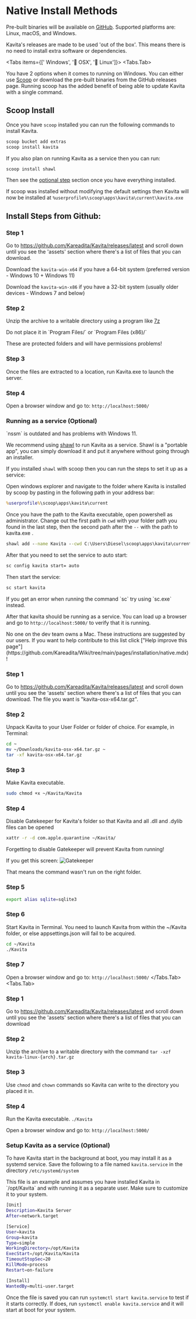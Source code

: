 
# Native Install Methods

Pre-built binaries will be available on [GitHub](https://github.com/Kareadita/Kavita/releases). Supported platforms are: Linux, macOS, and Windows.

Kavita's releases are made to be used 'out of the box'. This means there is no need to install extra software or dependencies. 

<Tabs items={[' Windows', '🍎 OSX', '🐧 Linux']}>
  <Tabs.Tab>

You have 2 options when it comes to running on Windows. You can either use [Scoop](https://scoop.sh/) or download the pre-built binaries from the GitHub releases page. Running scoop has the added benefit of being able to update Kavita with a single command.

## Scoop Install

Once you have `scoop` installed you can run the following commands to install Kavita. 

```cmd
scoop bucket add extras
scoop install kavita
```

If you also plan on running Kavita as a service then you can run: 
```cmd
scoop install shawl
```

Then see the [optional step](#running-as-a-service-optional) section once you have everything installed. 

If scoop was installed without modifying the default settings then Kavita will now be installed at `%userprofile%\scoop\apps\kavita\current\kavita.exe`

## Install Steps from Github:

<Steps>

<h3> Step 1 </h3>
 
Go to https://github.com/Kareadita/Kavita/releases/latest and scroll down until you see the 'assets' section where there's a list of files that you can download. 

Download the `kavita-win-x64` if you have a 64-bit system (preferred version - Windows 10 + Windows 11)

Download the `kavita-win-x86` if you have a 32-bit system (usually older devices - Windows 7 and below)

 
<h3> Step 2 </h3>
 
Unzip the archive to a writable directory using a program like [7z](https://www.7-zip.org/)

<Callout type="error">
Do not place it in `Program Files/` or `Program Files (x86)/`

These are protected folders and will have permissions problems!
</Callout>

<h3> Step 3 </h3>

Once the files are extracted to a location, run Kavita.exe to launch the server.

<h3> Step 4 </h3>

Open a browser window and go to: `http://localhost:5000/`

### Running as a service (Optional)

<Callout type="error">
  `nssm` is outdated and has problems with Windows 11.  
</Callout>

We recommend using [shawl](https://github.com/mtkennerly/shawl) to run Kavita as a service. Shawl is a "portable app", you can simply download it and put it anywhere without going through an installer.

If you installed `shawl` with scoop then you can run the steps to set it up as a service:

Open windows explorer and navigate to the folder where Kavita is installed by scoop by pasting in the following path in your address bar:

```cmd copy
%userprofile%\scoop\apps\kavita\current
```

Once you have the path to the Kavita executable, open powershell as administrator. Change out the first path in `cwd` with your folder path you found in the last step, then the second path after the `--` with the path to kavita.exe .

```cmd
shawl add --name Kavita --cwd C:\Users\Diesel\scoop\apps\kavita\current -- C:\Users\Diesel\scoop\apps\kavita\current\Kavita.exe
```

After that you need to set the service to auto start:

```cmd copy
sc config kavita start= auto
```

Then start the service:
  
```cmd copy
sc start kavita
```
<Callout type="info">
  If you get an error when running the command `sc` try using `sc.exe` instead.
</Callout>

After that kavita should be running as a service. You can load up a browser and go to `http://localhost:5000/` to verify that it is running.

</Steps>
</Tabs.Tab>
<Tabs.Tab>
  
<Callout type="warning">
  No one on the dev team owns a Mac. These instructions are suggested by our users. If you want to help contribute to this list click ["Help improve this page"](https://github.com/Kareadita/Wiki/tree/main/pages/installation/native.mdx)!
</Callout>

<Steps>
<h3> Step 1 </h3>
 
Go to https://github.com/Kareadita/Kavita/releases/latest and scroll down until you see the 'assets' section where there's a list of files that you can download. The file you want is "kavita-osx-x64.tar.gz".
 
<h3> Step 2 </h3>
 
Unpack Kavita to your User Folder or folder of choice. For example, in Terminal:
```bash
cd ~
mv ~/Downloads/kavita-osx-x64.tar.gz ~
tar -xf kavita-osx-x64.tar.gz
```
<h3> Step 3 </h3>

Make Kavita executable.

```bash
sudo chmod +x ~/Kavita/Kavita
```

<h3> Step 4 </h3>

Disable Gatekeeper for Kavita's folder so that Kavita and all .dll and .dylib files can be opened

```bash
xattr -r -d com.apple.quarantine ~/Kavita/
```

Forgetting to disable Gatekeeper will prevent Kavita from running!

If you get this screen:
![Gatekeeper](/../public/installation/osx-gatekeeper.png "Gatekeeper warning")

That means the command wasn't run on the right folder.

<h3> Step 5 </h3>

```bash
export alias sqlite=sqlite3
```

<h3> Step 6 </h3>

Start Kavita in Terminal. You need to launch Kavita from within the ~/Kavita folder, or else appsettings.json will fail to be acquired.

```bash
cd ~/Kavita
./Kavita
```

<h3> Step 7 </h3>

Open a browser window and go to: `http://localhost:5000/`
</Steps>
  </Tabs.Tab>
<Tabs.Tab>
<Steps>

<h3> Step 1 </h3>
 
Go to https://github.com/Kareadita/Kavita/releases/latest and scroll down until you see the 'assets' section where there's a list of files that you can download
 
<h3> Step 2 </h3>
 
Unzip the archive to a writable directory with the command `tar -xzf kavita-linux-{arch}.tar.gz`

<h3> Step 3 </h3>

Use `chmod` and `chown` commands so Kavita can write to the directory you placed it in.

<h3> Step 4 </h3>

Run the Kavita executable. `./Kavita`

Open a browser window and go to: `http://localhost:5000/`

<h3> Setup Kavita as a service (Optional) </h3>

To have Kavita start in the background at boot, you may install it as a systemd service. Save the following to a file named `kavita.service` in the directory `/etc/systemd/system`

<Callout type="info">
  This file is an example and assumes you have installed Kavita in `/opt/Kavita` and with running it as a separate user. Make sure to customize it to your system.
</Callout>

```bash copy
[Unit]
Description=Kavita Server
After=network.target

[Service]
User=kavita
Group=kavita
Type=simple
WorkingDirectory=/opt/Kavita
ExecStart=/opt/Kavita/Kavita
TimeoutStopSec=20
KillMode=process
Restart=on-failure

[Install]
WantedBy=multi-user.target
```

Once the file is saved you can run `systemctl start kavita.service` to test if it starts correctly. If does, run `systemctl enable kavita.service` and it will start at boot for your system.

</Steps>
</Tabs.Tab>
</Tabs>
